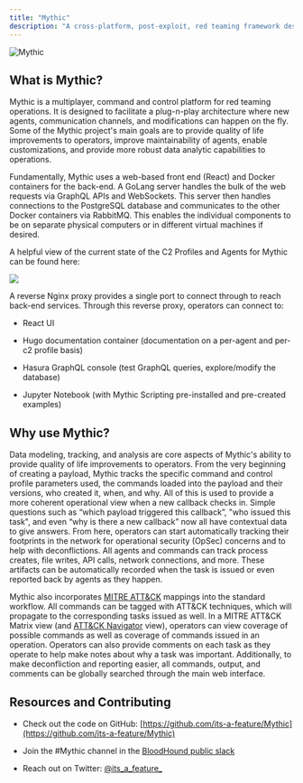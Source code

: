```yaml
---
title: "Mythic"
description: "A cross-platform, post-exploit, red teaming framework designed to provide a collaborative and user friendly interface for operators."
---
```


![Mythic](./logo/mythic.png)

## What is Mythic?

Mythic is a multiplayer, command and control platform for red teaming operations. It is designed to facilitate a plug-n-play architecture where new agents, communication channels, and modifications can happen on the fly. Some of the Mythic project's main goals are to provide quality of life improvements to operators, improve maintainability of agents, enable customizations, and provide more robust data analytic capabilities to operations.

Fundamentally, Mythic uses a web-based front end (React) and Docker containers for the back-end. A GoLang server handles the bulk of the web requests via GraphQL APIs and WebSockets. This server then handles connections to the PostgreSQL database and communicates to the other Docker containers via RabbitMQ. This enables the individual components to be on separate physical computers or in different virtual machines if desired.

A helpful view of the current state of the C2 Profiles and Agents for Mythic can be found here:

<Card
  title="Mythic Community Overview"
  icon="book-open"
  href="https://mythicmeta.github.io/overview/"
  iconType="solid"
  horizontal
/>

<Frame>
<img src="./images/version-3.3/image-1-1.png"/>
</Frame>

A reverse Nginx proxy provides a single port to connect through to reach back-end services. Through this reverse proxy, operators can connect to:

- React UI

- Hugo documentation container (documentation on a per-agent and per-c2 profile basis)

- Hasura GraphQL console (test GraphQL queries, explore/modify the database)

- Jupyter Notebook (with Mythic Scripting pre-installed and pre-created examples)

## Why use Mythic?

Data modeling, tracking, and analysis are core aspects of Mythic's ability to provide quality of life improvements to operators. From the very beginning of creating a payload, Mythic tracks the specific command and control profile parameters used, the commands loaded into the payload and their versions, who created it, when, and why. All of this is used to provide a more coherent operational view when a new callback checks in. Simple questions such as “which payload triggered this callback”, "who issued this task", and even “why is there a new callback” now all have contextual data to give answers. From here, operators can start automatically tracking their footprints in the network for operational security (OpSec) concerns and to help with deconflictions. All agents and commands can track process creates, file writes, API calls, network connections, and more. These artifacts can be automatically recorded when the task is issued or even reported back by agents as they happen.

Mythic also incorporates [MITRE ATT\&CK](https://attack.mitre.org) mappings into the standard workflow. All commands can be tagged with ATT\&CK techniques, which will propagate to the corresponding tasks issued as well. In a MITRE ATT\&CK Matrix view (and [ATT\&CK Navigator](https://github.com/mitre-attack/attack-navigator) view), operators can view coverage of possible commands as well as coverage of commands issued in an operation. Operators can also provide comments on each task as they operate to help make notes about why a task was important. Additionally, to make deconfliction and reporting easier, all commands, output, and comments can be globally searched through the main web interface.

## Resources and Contributing

- Check out the code on GitHub: [https://github.com/its-a-feature/Mythic](https://github.com/its-a-feature/Mythic)

- Join the #Mythic channel in the [BloodHound public slack](/message-flow/building-payloads)

- Reach out on Twitter: [@its_a_feature\_](https://twitter.com/its_a_feature_)
